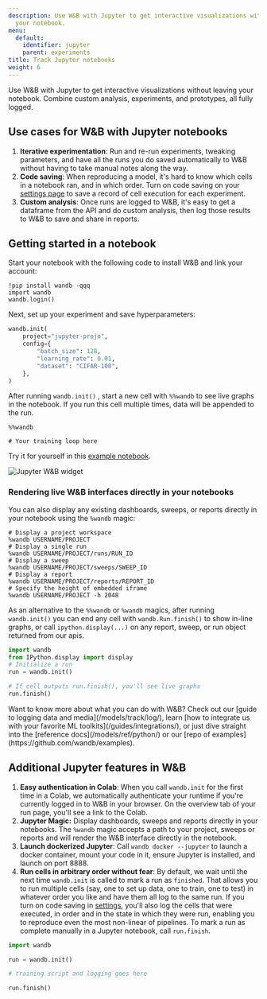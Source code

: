 ```yaml
---
description: Use W&B with Jupyter to get interactive visualizations without leaving
  your notebook.
menu:
  default:
    identifier: jupyter
    parent: experiments
title: Track Jupyter notebooks
weight: 6
---
```


Use W&B with Jupyter to get interactive visualizations without leaving your notebook. Combine custom analysis, experiments, and prototypes, all fully logged.

## Use cases for W&B with Jupyter notebooks

1. **Iterative experimentation**: Run and re-run experiments, tweaking parameters, and have all the runs you do saved automatically to W&B without having to take manual notes along the way.
2. **Code saving**: When reproducing a model, it's hard to know which cells in a notebook ran, and in which order. Turn on code saving on your [settings page](/platform/app/settings-page/) to save a record of cell execution for each experiment.
3. **Custom analysis**: Once runs are logged to W&B, it's easy to get a dataframe from the API and do custom analysis, then log those results to W&B to save and share in reports.

## Getting started in a notebook

Start your notebook with the following code to install W&B and link your account:

```notebook
!pip install wandb -qqq
import wandb
wandb.login()
```

Next, set up your experiment and save hyperparameters:

```python
wandb.init(
    project="jupyter-projo",
    config={
        "batch_size": 128,
        "learning_rate": 0.01,
        "dataset": "CIFAR-100",
    },
)
```

After running `wandb.init()` , start a new cell with `%%wandb` to see live graphs in the notebook. If you run this cell multiple times, data will be appended to the run.

```notebook
%%wandb

# Your training loop here
```

Try it for yourself in this [example notebook](https://wandb.me/jupyter-interact-colab).

<Frame>
    <img src="/images/track/jupyter_widget.png" alt="Jupyter W&B widget"  />
</Frame>

### Rendering live W&B interfaces directly in your notebooks

You can also display any existing dashboards, sweeps, or reports directly in your notebook using the `%wandb` magic:

```notebook
# Display a project workspace
%wandb USERNAME/PROJECT
# Display a single run
%wandb USERNAME/PROJECT/runs/RUN_ID
# Display a sweep
%wandb USERNAME/PROJECT/sweeps/SWEEP_ID
# Display a report
%wandb USERNAME/PROJECT/reports/REPORT_ID
# Specify the height of embedded iframe
%wandb USERNAME/PROJECT -h 2048
```

As an alternative to the `%%wandb` or `%wandb` magics, after running `wandb.init()` you can end any cell with `wandb.Run.finish()` to show in-line graphs, or call `ipython.display(...)` on any report, sweep, or run object returned from our apis.

```python
import wandb
from IPython.display import display
# Initialize a run
run = wandb.init()

# If cell outputs run.finish(), you'll see live graphs
run.finish()
```

<Note>
Want to know more about what you can do with W&B? Check out our [guide to logging data and media](/models/track/log/), learn [how to integrate us with your favorite ML toolkits](/guides/integrations/), or just dive straight into the [reference docs](/models/ref/python/) or our [repo of examples](https://github.com/wandb/examples).
</Note>

## Additional Jupyter features in W&B

1. **Easy authentication in Colab**: When you call `wandb.init` for the first time in a Colab, we automatically authenticate your runtime if you're currently logged in to W&B in your browser. On the overview tab of your run page, you'll see a link to the Colab.
2. **Jupyter Magic:** Display dashboards, sweeps and reports directly in your notebooks. The `%wandb` magic accepts a path to your project, sweeps or reports and will render the W&B interface directly in the notebook.
3. **Launch dockerized Jupyter**: Call `wandb docker --jupyter` to launch a docker container, mount your code in it, ensure Jupyter is installed, and launch on port 8888.
4. **Run cells in arbitrary order without fear**: By default, we wait until the next time `wandb.init` is called to mark a run as `finished`. That allows you to run multiple cells (say, one to set up data, one to train, one to test) in whatever order you like and have them all log to the same run. If you turn on code saving in [settings](https://app.wandb.ai/settings), you'll also log the cells that were executed, in order and in the state in which they were run, enabling you to reproduce even the most non-linear of pipelines. To mark a run as complete manually in a Jupyter notebook, call `run.finish`.

```python
import wandb

run = wandb.init()

# training script and logging goes here

run.finish()
```